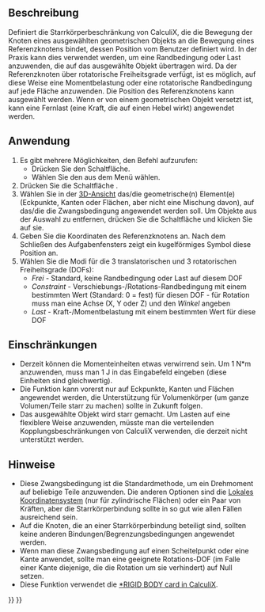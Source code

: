 <languages/>
{{Docnav/de
|[[FEM_ConstraintFixed/de|RandbedingungFestsetzen]]
|[[FEM_ConstraintDisplacement/de|RandbedingungVerschiebung]]
|[[FEM_Workbench/de|FEM]]
|IconL=FEM_ConstraintFixed.svg
|IconR=FEM_ConstraintDisplacement.svg
|IconC=Workbench_FEM.svg
}}

{{GuiCommandContainer|
{{GuiCommand/de
|Name=FEM ConstraintRigidBody
|Name/de=FEM RandbedingungStarrerKörper
|MenuLocation=Modell → Mechanische Randbedingungen und Belastungen → Randbedingung starrer Körper
|Workbenches=[[FEM_Workbench/de|FEM]]
|Version=1.0
|SeeAlso=[[FEM_ConstraintDisplacement/de|FEM RandbedingungVerschiebung]]
}}
{{GuiCommandFemInfo/de
|Solvers=CalculiX
}}
}}

<span id="Description"></span>
==Beschreibung==


Definiert die Starrkörperbeschränkung von CalculiX, die die Bewegung der Knoten eines ausgewählten geometrischen Objekts an die Bewegung eines Referenzknotens bindet, dessen Position vom Benutzer definiert wird. In der Praxis kann dies verwendet werden, um eine Randbedingung oder Last anzuwenden, die auf das ausgewählte Objekt übertragen wird. Da der Referenzknoten über rotatorische Freiheitsgrade verfügt, ist es möglich, auf diese Weise eine Momentbelastung oder eine rotatorische Randbedingung auf jede Fläche anzuwenden. Die Position des Referenzknotens kann ausgewählt werden. Wenn er von einem geometrischen Objekt versetzt ist, kann eine Fernlast (eine Kraft, die auf einen Hebel wirkt) angewendet werden.

<span id="Usage"></span>
==Anwendung==


# Es gibt mehrere Möglichkeiten, den Befehl aufzurufen:
#* Drücken Sie den {{Button|[[Image:FEM_ConstraintRigidBody.svg|16px]] [[FEM_ConstraintRigidBody|Rigid body constraint]]}} Schaltfläche.
#* Wählen Sie den {{MenuCommand|Model → Mechanical boundary conditions and loads → [[Image:FEM_ConstraintRigidBody.svg|16px]] Rigid body constraint}} aus dem Menü wählen.
# Drücken Sie die Schaltfläche {{Button|Hinzufügen}}.
# Wählen Sie in der [[3D_view/de|3D-Ansicht]] das/die geometrische(n) Element(e) (Eckpunkte, Kanten oder Flächen, aber nicht eine Mischung davon), auf das/die die Zwangsbedingung angewendet werden soll. Um Objekte aus der Auswahl zu entfernen, drücken Sie die Schaltfläche {{Button|Entfernen}} und klicken Sie auf sie.
# Geben Sie die Koordinaten des Referenzknotens an. Nach dem Schließen des Aufgabenfensters zeigt ein kugelförmiges Symbol diese Position an.
# Wählen Sie die Modi für die 3 translatorischen und 3 rotatorischen Freiheitsgrade (DOFs):
#* ''Frei'' - Standard, keine Randbedingung oder Last auf diesem DOF
#* ''Constraint'' - Verschiebungs-/Rotations-Randbedingung mit einem bestimmten Wert (Standard: 0 = fest) für diesen DOF - für Rotation muss man eine Achse (X, Y oder Z) und den ''Winkel'' angeben
#* ''Last'' - Kraft-/Momentbelastung mit einem bestimmten Wert für diese DOF

<span id="Limitations"></span>
==Einschränkungen==


* Derzeit können die Momenteinheiten etwas verwirrend sein. Um 1 N*m anzuwenden, muss man 1 J in das Eingabefeld eingeben (diese Einheiten sind gleichwertig).
* Die Funktion kann vorerst nur auf Eckpunkte, Kanten und Flächen angewendet werden, die Unterstützung für Volumenkörper (um ganze Volumen/Teile starr zu machen) sollte in Zukunft folgen.
* Das ausgewählte Objekt wird starr gemacht. Um Lasten auf eine flexiblere Weise anzuwenden, müsste man die verteilenden Kopplungsbeschränkungen von CalculiX verwenden, die derzeit nicht unterstützt werden.

<span id="Notes"></span>
==Hinweise== 

* Diese Zwangsbedingung ist die Standardmethode, um ein Drehmoment auf beliebige Teile anzuwenden. Die anderen Optionen sind die [[FEM_ConstraintTransform/de|Lokales Koordinatensystem]] (nur für zylindrische Flächen) oder ein Paar von Kräften, aber die Starrkörperbindung sollte in so gut wie allen Fällen ausreichend sein.
* Auf die Knoten, die an einer Starrkörperbindung beteiligt sind, sollten keine anderen Bindungen/Begrenzungsbedingungen angewendet werden.
* Wenn man diese Zwangsbedingung auf einen Scheitelpunkt oder eine Kante anwendet, sollte man eine geeignete Rotations-DOF (im Falle einer Kante diejenige, die die Rotation um sie verhindert) auf Null setzen.
* Diese Funktion verwendet die [https://web.mit.edu/calculix_v2.7/CalculiX/ccx_2.7/doc/ccx/node236.html *RIGID BODY card in CalculiX].



{{Docnav/de
|[[FEM_ConstraintFixed/de|RandbedingungFestsetzen]]
|[[FEM_ConstraintDisplacement/de|RandbedingungVerschiebung]]
|[[FEM_Workbench/de|FEM]]
|IconL=FEM_ConstraintFixed.svg
|IconR=FEM_ConstraintDisplacement.svg
|IconC=Workbench_FEM.svg
}}

{{FEM Tools navi{{#translation:}}}}
{{Userdocnavi{{#translation:}}}}